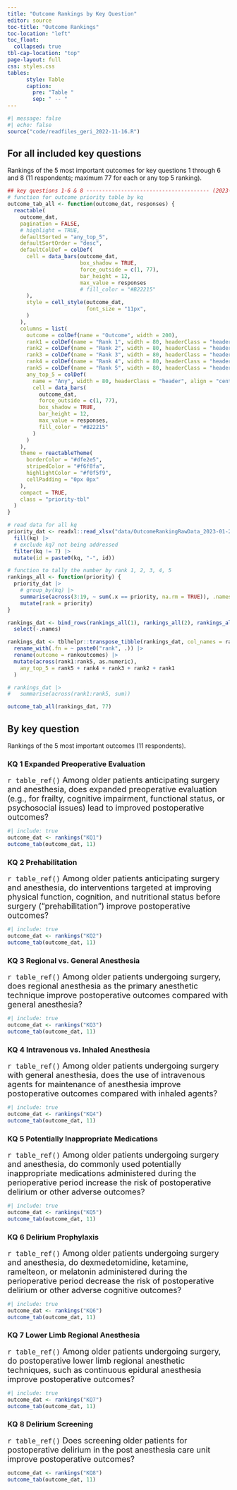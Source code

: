 ```yaml
---
title: "Outcome Rankings by Key Question"
editor: source
toc-title: "Outcome Rankings"
toc-location: "left"
toc_float: 
  collapsed: true
tbl-cap-location: "top"
page-layout: full
css: styles.css
tables:
      style: Table
      caption:
        pre: "Table "
        sep: " -- "
---
```



```r
#| message: false
#| echo: false
source("code/readfiles_geri_2022-11-16.R")
```

## For all included key questions 

Rankings of the 5 most important outcomes for key questions 1 through 6 and 8 (11 respondents; maximum 77 for each or any top 5 ranking). 

```r
## key questions 1-6 & 8 --------------------------------------- (2023-01-24 11:48) @----
# function for outcome priority table by kq
outcome_tab_all <- function(outcome_dat, responses) {
  reactable(
    outcome_dat,
    pagination = FALSE,
    # highlight = TRUE,
    defaultSorted = "any_top_5",
    defaultSortOrder = "desc",
    defaultColDef = colDef(
      cell = data_bars(outcome_dat,
                       box_shadow = TRUE,
                       force_outside = c(1, 77),
                       bar_height = 12,
                       max_value = responses
                       # fill_color = "#B22215"
      ),
      style = cell_style(outcome_dat,
                         font_size = "11px",
      )
    ),
    columns = list(
      outcome = colDef(name = "Outcome", width = 200),
      rank1 = colDef(name = "Rank 1", width = 80, headerClass = "header", align = "center"),
      rank2 = colDef(name = "Rank 2", width = 80, headerClass = "header", align = "center"),
      rank3 = colDef(name = "Rank 3", width = 80, headerClass = "header", align = "center"),
      rank4 = colDef(name = "Rank 4", width = 80, headerClass = "header", align = "center"),
      rank5 = colDef(name = "Rank 5", width = 80, headerClass = "header", align = "center"),
      any_top_5 = colDef(
        name = "Any", width = 80, headerClass = "header", align = "center",
        cell = data_bars(
          outcome_dat,
          force_outside = c(1, 77),
          box_shadow = TRUE,
          bar_height = 12,
          max_value = responses,
          fill_color = "#B22215"
        )
      )
    ),
    theme = reactableTheme(
      borderColor = "#dfe2e5",
      stripedColor = "#f6f8fa",
      highlightColor = "#f0f5f9",
      cellPadding = "0px 0px"
    ),
    compact = TRUE,
    class = "priority-tbl"
  )
}

# read data for all kq
priority_dat <- readxl::read_xlsx("data/OutcomeRankingRawData_2023-01-23_edit.xlsx", range = "A1:S89", sheet = "data") |>
  fill(kq) |>
  # exclude kq7 not being addressed
  filter(kq != 7) |>
  mutate(id = paste0(kq, "-", id))

# function to tally the number by rank 1, 2, 3, 4, 5
rankings_all <- function(priority) {
  priority_dat |>
    # group_by(kq) |>
    summarise(across(3:19, ~ sum(.x == priority, na.rm = TRUE)), .names = "{.col}") |>
    mutate(rank = priority)
}

rankings_dat <- bind_rows(rankings_all(1), rankings_all(2), rankings_all(3), rankings_all(4), rankings_all(5)) |>
  select(-.names)

rankings_dat <- tblhelpr::transpose_tibble(rankings_dat, col_names = rank, id_col = "outcomes") |>
  rename_with(.fn = ~ paste0("rank", .)) |>
  rename(outcome = rankoutcomes) |>
  mutate(across(rank1:rank5, as.numeric),
    any_top_5 = rank5 + rank4 + rank3 + rank2 + rank1
  )

# rankings_dat |>
#   summarise(across(rank1:rank5, sum))

outcome_tab_all(rankings_dat, 77)
```

## By key question

Rankings of the 5 most important outcomes (11 respondents).

### KQ 1 Expanded Preoperative Evaluation
<font size = 4> `r table_ref()`  Among older patients anticipating surgery and anesthesia, does expanded preoperative evaluation (e.g., for frailty, cognitive impairment, functional status, or psychosocial issues) lead to improved postoperative outcomes? </font>

```r
#| include: true
outcome_dat <- rankings("KQ1")
outcome_tab(outcome_dat, 11)
```

### KQ 2 Prehabilitation 
<font size = 4> `r table_ref()`  Among older patients anticipating surgery and anesthesia, do interventions targeted at improving physical function, cognition, and nutritional status before surgery (“prehabilitation”) improve postoperative outcomes? </font>


```r
#| include: true
outcome_dat <- rankings("KQ2")
outcome_tab(outcome_dat, 11)
```

### KQ 3 Regional vs. General Anesthesia

<font size = 4> `r table_ref()` Among older patients undergoing surgery, does regional anesthesia as the primary anesthetic technique improve postoperative outcomes compared with general anesthesia? </font>

```r
#| include: true
outcome_dat <- rankings("KQ3")
outcome_tab(outcome_dat, 11)
```

### KQ 4 Intravenous vs. Inhaled Anesthesia

<font size = 4> `r table_ref()` Among older patients undergoing surgery with general anesthesia, does the use of intravenous agents for maintenance of anesthesia improve postoperative outcomes compared with inhaled agents? </font>

```r
#| include: true
outcome_dat <- rankings("KQ4")
outcome_tab(outcome_dat, 11)
```

### KQ 5 Potentially Inappropriate Medications

<font size = 4> `r table_ref()` Among older patients undergoing surgery and anesthesia, do commonly used potentially inappropriate medications administered during the perioperative period increase the risk of postoperative delirium or other adverse outcomes? </font>

```r
#| include: true
outcome_dat <- rankings("KQ5")
outcome_tab(outcome_dat, 11)
```

### KQ 6 Delirium Prophylaxis

<font size = 4> `r table_ref()` Among older patients undergoing surgery and anesthesia, do dexmedetomidine, ketamine, ramelteon, or melatonin administered during the perioperative period decrease the risk of postoperative delirium or other adverse cognitive outcomes? </font>

```r
#| include: true
outcome_dat <- rankings("KQ6")
outcome_tab(outcome_dat, 11)
```

### KQ 7 Lower Limb Regional Anesthesia
<font size = 4> `r table_ref()` Among older patients undergoing surgery, do postoperative lower limb regional anesthetic techniques, such as continuous epidural anesthesia improve postoperative outcomes? </font>

```r
#| include: true
outcome_dat <- rankings("KQ7")
outcome_tab(outcome_dat, 11)
```

### KQ 8 Delirium Screening

<font size = 4> `r table_ref()` Does screening older patients for postoperative delirium in the post anesthesia care unit improve postoperative outcomes? </font>

```r
outcome_dat <- rankings("KQ8")
outcome_tab(outcome_dat, 11)
```
